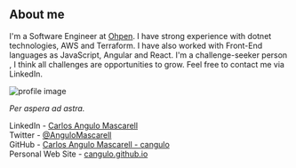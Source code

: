 ## About me

I'm a Software Engineer at [Ohpen](https://ohpen.com). I have strong experience with dotnet technologies, AWS and Terraform. I have also worked with Front-End languages as JavaScript, Angular and React. I'm a challenge-seeker person , I think all challenges are opportunities to grow. Feel free to contact me via LinkedIn.

![profile image](https://github.com/cangulo/cangulo/raw/main/profile_picture_aboutme_post_area.png)

_Per aspera ad astra._

LinkedIn - [Carlos Angulo Mascarell](https://www.linkedin.com/in/angulomascarell)  
Twitter - [@AnguloMascarell](https://twitter.com/angulomascarell)  
GitHub - [Carlos Angulo Mascarell - cangulo](https://github.com/cangulo)  
Personal Web Site - [cangulo.github.io](https://cangulo.github.io)  
